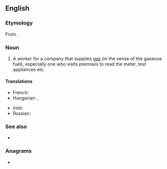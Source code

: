 {{also|Gasman}}
==English==

===Etymology===
From {{af|en|gas|man}}.

===Noun===
{{en-noun|gasmen}}

# {{lb|en|colloquial}} A worker for a company that supplies [[gas]] (in the sense of the gaseous fuel), especially one who visits premises to read the meter, test appliances etc.
#: {{ux|en|I spent all morning waiting for the '''gasman''' to call.}}

====Translations====
{{trans-top|worker for a company that supplies gas}}
* French: {{t+|fr|gazier|m}}
* Hungarian: {{t|hu|gázleolvasó}}, {{t+|hu|gázszerelő}}
{{trans-mid}}
* Irish: {{t|ga|fear an gháis|m}}
* Russian: {{t+|ru|газовщи́к|m}}
{{trans-bottom}}

===See also===
* {{l|en|gas fitter}} <!-- not exactly a synonym, because a gas fitter does repairwork -->

===Anagrams===
* {{anagrams|en|a=aagmns|Magans|mangas}}